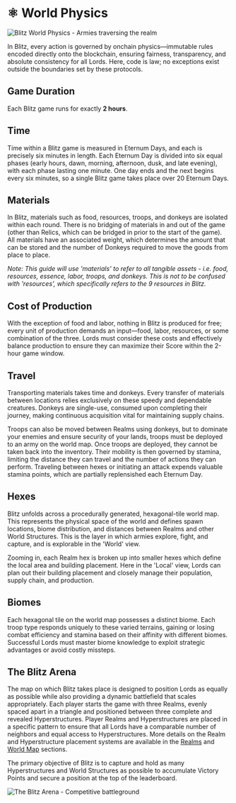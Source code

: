 
# ⚛️ World Physics

<img
  src="/images/covers/blitz-world-physics.png"
  alt="Blitz World Physics - Armies traversing the realm"
  className="w-full rounded-lg my-6"
/>

In Blitz, every action is governed by onchain physics—immutable rules encoded directly onto the blockchain, ensuring
fairness, transparency, and absolute consistency for all Lords. Here, code is law; no exceptions exist outside the
boundaries set by these protocols.

## Game Duration

Each Blitz game runs for exactly **2 hours**.

## Time

Time within a Blitz game is measured in Eternum Days, and each is precisely six minutes in length. Each Eternum Day is
divided into six equal phases (early hours, dawn, morning, afternoon, dusk, and late evening), with each phase lasting
one minute. One day ends and the next begins every six minutes, so a single Blitz game takes place over 20 Eternum Days.

## Materials

In Blitz, materials such as food, resources, troops, and donkeys are isolated within each round. There is no bridging of
materials in and out of the game (other than Relics, which can be bridged in prior to the start of the game). All
materials have an associated weight, which determines the amount that can be stored and the number of Donkeys required
to move the goods from place to place.

_Note: This guide will use 'materials' to refer to all tangible assets - i.e. food, resources, essence, labor, troops,
and donkeys. This is not to be confused with 'resources', which specifically refers to the 9 resources in Blitz._

## Cost of Production

With the exception of food and labor, nothing in Blitz is produced for free; every unit of production demands an
input—food, labor, resources, or some combination of the three. Lords must consider these costs and effectively balance
production to ensure they can maximize their Score within the 2-hour game window.

## Travel

Transporting materials takes time and donkeys. Every transfer of materials between locations relies exclusively on these
speedy and dependable creatures. Donkeys are single-use, consumed upon completing their journey, making continuous
acquisition vital for maintaining supply chains.

Troops can also be moved between Realms using donkeys, but to dominate your enemies and ensure security of your lands,
troops must be deployed to an army on the world map. Once troops are deployed, they cannot be taken back into the
inventory. Their mobility is then governed by stamina, limiting the distance they can travel and the number of actions
they can perform. Traveling between hexes or initiating an attack expends valuable stamina points, which are partially
replensished each Eternum Day.

## Hexes

Blitz unfolds across a procedurally generated, hexagonal-tile world map. This represents the physical space of the world
and defines spawn locations, biome distribution, and distances between Realms and other World Structures. This is the
layer in which armies explore, fight, and capture, and is explorable in the 'World' view.

Zooming in, each Realm hex is broken up into smaller hexes which define the local area and building placement. Here in
the 'Local' view, Lords can plan out their building placement and closely manage their population, supply chain, and
production.

## Biomes

Each hexagonal tile on the world map possesses a distinct biome. Each troop type responds uniquely to these varied
terrains, gaining or losing combat efficiency and stamina based on their affinity with different biomes. Successful
Lords must master biome knowledge to exploit strategic advantages or avoid costly missteps.

<Biomes />

## The Blitz Arena

The map on which Blitz takes place is designed to position Lords as equally as possible while also providing a dynamic
battlefield that scales appropriately. Each player starts the game with three Realms, evenly spaced apart in a triangle
and positioned between three complete and revealed Hyperstructures. Player Realms and Hyperstructures are placed in a
specific pattern to ensure that all Lords have a comparable number of neighbors and equal access to Hyperstructures.
More details on the Realm and Hyperstructure placement systems are available in the [Realms](/blitz/realms/realm) and
[World Map](/blitz/worldmap-movement/worldmap) sections.

The primary objective of Blitz is to capture and hold as many Hyperstructures and World Structures as possible to
accumulate Victory Points and secure a position at the top of the leaderboard.

<img
  src="/images/covers/blitz-arena.png"
  alt="The Blitz Arena - Competitive battleground"
  className="w-full rounded-lg my-6"
/>

